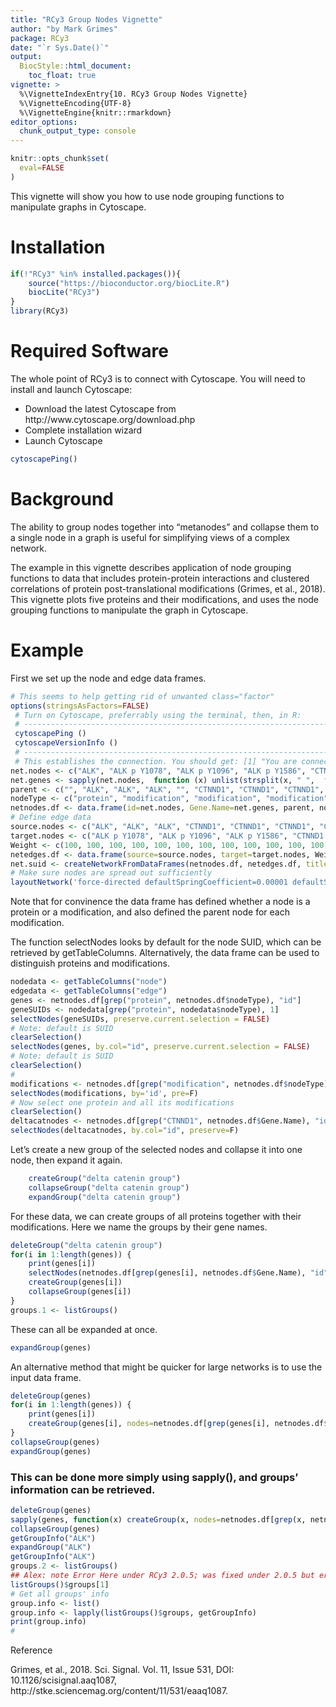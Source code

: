```yaml
---
title: "RCy3 Group Nodes Vignette"
author: "by Mark Grimes"
package: RCy3
date: "`r Sys.Date()`"
output: 
  BiocStyle::html_document:
    toc_float: true
vignette: >
  %\VignetteIndexEntry{10. RCy3 Group Nodes Vignette}
  %\VignetteEncoding{UTF-8}
  %\VignetteEngine{knitr::rmarkdown}
editor_options: 
  chunk_output_type: console
---
```

```r
knitr::opts_chunk$set(
  eval=FALSE
)
```

This vignette will show you how to use node grouping functions to manipulate graphs in Cytoscape.

# Installation
```r
if(!"RCy3" %in% installed.packages()){
    source("https://bioconductor.org/biocLite.R")
    biocLite("RCy3")
}
library(RCy3)

```

# Required Software
The whole point of RCy3 is to connect with Cytoscape. You will need to install and launch Cytoscape: 

* Download the latest Cytoscape from http://www.cytoscape.org/download.php 
* Complete installation wizard
* Launch Cytoscape 

```r
cytoscapePing()
```

# Background

The ability to group nodes together into "metanodes" and collapse them to a single node in a graph is useful for simplifying views of a complex network. 

The example in this vignette describes application of node grouping functions to data that includes protein-protein interactions and clustered correlations of protein post-translational modifications (Grimes, et al., 2018). This vignette plots five proteins and their modifications, and uses the node grouping functions to manipulate the graph in Cytoscape. 

# Example

First we set up the node and edge data frames. 

```r
# This seems to help getting rid of unwanted class="factor"
options(stringsAsFactors=FALSE)
 # Turn on Cytoscape, preferrably using the terminal, then, in R:
 # ------------------------------------------------------------------------
 cytoscapePing ()
 cytoscapeVersionInfo ()
 # ------------------------------------------------------------------------
 # This establishes the connection. You should get: [1] "You are connected to Cytoscape!"# Define node data 
net.nodes <- c("ALK", "ALK p Y1078", "ALK p Y1096", "ALK p Y1586", "CTNND1", "CTNND1 p Y193", "CTNND1 p Y217", "CTNND1 p Y228", "CTNND1 p Y241", "CTNND1 p Y248", "CTNND1 p Y302", "CTNND1 p Y904", "CTTN", "CTTN ack K107", "CTTN ack K124", "CTTN ack K147", "CTTN ack K161", "CTTN ack K235", "CTTN ack K390", "CTTN ack K87", "CTTN p S113", "CTTN p S224", "CTTN p Y104", "CTTN p Y154", "CTTN p Y162", "CTTN p Y228", "CTTN p Y334", "CTTN p Y421", "IRS1", "IRS1 p Y632", "IRS1 p Y941", "IRS1 p Y989", "NPM1", "NPM1 ack K154", "NPM1 ack K223", "NPM1 p S214", "NPM1 p S218")
net.genes <- sapply(net.nodes,  function (x) unlist(strsplit(x, " ",  fixed=TRUE))[1])
parent <- c("", "ALK", "ALK", "ALK", "", "CTNND1", "CTNND1", "CTNND1", "CTNND1", "CTNND1", "CTNND1", "CTNND1", "", "CTTN", "CTTN", "CTTN", "CTTN", "CTTN", "CTTN", "CTTN", "CTTN", "CTTN", "CTTN", "CTTN", "CTTN", "CTTN", "CTTN", "CTTN", "", "IRS1", "IRS1", "IRS1", "", "NPM1", "NPM1", "NPM1", "NPM1")
nodeType <- c("protein", "modification", "modification", "modification", "protein", "modification", "modification", "modification", "modification", "modification", "modification", "modification", "protein", "modification", "modification", "modification", "modification", "modification", "modification", "modification", "modification", "modification", "modification", "modification", "modification", "modification", "modification", "modification", "protein", "modification", "modification", "modification", "protein", "modification", "modification", "modification", "modification")
netnodes.df <- data.frame(id=net.nodes, Gene.Name=net.genes, parent, nodeType)
# Define edge data
source.nodes <- c("ALK", "ALK", "ALK", "CTNND1", "CTNND1", "CTNND1", "CTNND1", "CTNND1", "CTNND1", "CTNND1", "CTTN", "CTTN", "CTTN", "CTTN", "CTTN", "CTTN", "CTTN", "CTTN", "CTTN", "CTTN", "CTTN", "CTTN", "CTTN", "CTTN", "CTTN", "IRS1", "IRS1", "IRS1", "NPM1", "NPM1", "NPM1", "NPM1", "ALK p Y1096", "CTNND1 p Y193", "CTNND1 p Y193", "CTNND1 p Y228", "CTNND1 p Y904", "CTNND1 p Y217", "CTNND1 p Y241", "CTNND1 p Y248", "ALK p Y1078", "ALK p Y1096", "ALK p Y1586", "IRS1 p Y941", "CTTN ack K147", "CTTN ack K107", "CTTN ack K235", "CTTN ack K87", "CTTN ack K147", "CTTN ack K124", "CTTN ack K147", "CTTN ack K235", "CTTN ack K161", "CTTN ack K390", "NPM1 ack K223", "NPM1 ack K154", "NPM1 ack K223", "ALK", "CTNND1", "CTNND1", "CTTN", "IRS1")
target.nodes <- c("ALK p Y1078", "ALK p Y1096", "ALK p Y1586", "CTNND1 p Y193", "CTNND1 p Y217", "CTNND1 p Y228", "CTNND1 p Y241", "CTNND1 p Y248", "CTNND1 p Y302", "CTNND1 p Y904", "CTTN ack K107", "CTTN ack K124", "CTTN ack K147", "CTTN ack K161", "CTTN ack K235", "CTTN ack K390", "CTTN ack K87", "CTTN p S113", "CTTN p S224", "CTTN p Y104", "CTTN p Y154", "CTTN p Y162", "CTTN p Y228", "CTTN p Y334", "CTTN p Y421", "IRS1 p Y632", "IRS1 p Y941", "IRS1 p Y989", "NPM1 ack K154", "NPM1 ack K223", "NPM1 p S214", "NPM1 p S218", "ALK p Y1586", "CTNND1 p Y228", "CTNND1 p Y302", "CTNND1 p Y302", "CTTN p Y154", "CTTN p Y162", "CTTN p Y162", "CTTN p Y334", "IRS1 p Y632", "IRS1 p Y989", "IRS1 p Y989", "IRS1 p Y989", "CTTN p S113", "CTTN p S224", "CTTN p S224", "CTTN p S224", "CTTN p Y104", "CTTN p Y228", "CTTN p Y228", "CTTN p Y228", "CTTN p Y421", "CTTN p Y421", "NPM1 p S214", "NPM1 p S218", "NPM1 p S218", "IRS1", "CTTN", "IRS1", "NPM1", "NPM1")
Weight <- c(100, 100, 100, 100, 100, 100, 100, 100, 100, 100, 100, 100, 100, 100, 100, 100, 100, 100, 100, 100, 100, 100, 100, 100, 100, 100, 100, 100, 100, 100, 100, 100, 0.8060606, 0.7575758, 0.7454545, 0.9393939, 0.8949096, 0.7329699, 0.7553845, 0.7866191, 0.775, 0.6969697, 0.7818182, 0.8424242, -0.7714286, -0.8385965, -0.5017544, -0.7473684, -0.5252838, -0.9428571, -0.8285714, -0.6713287, -0.5508772, -0.9428571, -0.8857143, -0.6310881, -0.8285714, 0.6123365, 2.115272, 0.002461723, 0.3354451, 0.5661711)
netedges.df <- data.frame(source=source.nodes, target=target.nodes, Weight)
net.suid <- createNetworkFromDataFrames(netnodes.df, netedges.df, title=paste(paste("Group Nodes Test"), 1+length(getNetworkList())), collection = "RCy3 Vignettes")
# Make sure nodes are spread out sufficiently
layoutNetwork('force-directed defaultSpringCoefficient=0.00001 defaultSpringLength=50 defaultNodeMass=5')
```

Note that for convinence the data frame has defined whether a node is a protein or a modification, and also defined the parent node for each modification. 

The function selectNodes looks by default for the node SUID, which can be retrieved by getTableColumns. Alternatively, the data frame can be used to distinguish proteins and modifications. 

```r
nodedata <- getTableColumns("node")
edgedata <- getTableColumns("edge")
genes <- netnodes.df[grep("protein", netnodes.df$nodeType), "id"]
geneSUIDs <- nodedata[grep("protein", nodedata$nodeType), 1]
selectNodes(geneSUIDs, preserve.current.selection = FALSE)
# Note: default is SUID
clearSelection()
selectNodes(genes, by.col="id", preserve.current.selection = FALSE)
# Note: default is SUID
clearSelection()
#
modifications <- netnodes.df[grep("modification", netnodes.df$nodeType), "id"]
selectNodes(modifications, by='id', pre=F)
# Now select one protein and all its modifications
clearSelection()
deltacatnodes <- netnodes.df[grep("CTNND1", netnodes.df$Gene.Name), "id"]
selectNodes(deltacatnodes, by.col="id", preserve=F)

```

Let's create a new group of the selected nodes and collapse it into one node, then expand it again.

```r
    createGroup("delta catenin group")
    collapseGroup("delta catenin group")
    expandGroup("delta catenin group")

```

For these data, we can create groups of all proteins together with their modifications. Here we name the groups by their gene names.
 
```r
deleteGroup("delta catenin group")
for(i in 1:length(genes)) {
    print(genes[i])
    selectNodes(netnodes.df[grep(genes[i], netnodes.df$Gene.Name), "id"], by.col="id", preserve=F)
    createGroup(genes[i])
    collapseGroup(genes[i])
}
groups.1 <- listGroups()
```

These can all be expanded at once.
```r
expandGroup(genes)
```
An alternative method that might be quicker for large networks is to use the input data frame.

```r
deleteGroup(genes)
for(i in 1:length(genes)) {
    print(genes[i])
    createGroup(genes[i], nodes=netnodes.df[grep(genes[i], netnodes.df$Gene.Name), "id"], nodes.by.col = "id")
}
collapseGroup(genes)
expandGroup(genes)
```
### This can be done more simply using sapply(), and groups' information can be retrieved.
```r
deleteGroup(genes)
sapply(genes, function(x) createGroup(x, nodes=netnodes.df[grep(x, netnodes.df$Gene.Name), "id"], nodes.by.col = "id"))
collapseGroup(genes)
getGroupInfo("ALK")
expandGroup("ALK")
getGroupInfo("ALK")
groups.2 <- listGroups()
## Alex: note Error Here under RCy3 2.0.5; was fixed under 2.0.5 but error returned.
listGroups()$groups[1]
# Get all groups' info
group.info <- list()
group.info <- lapply(listGroups()$groups, getGroupInfo)
print(group.info)
#
```


Reference

Grimes, et al., 2018. Sci. Signal. Vol. 11, Issue 531, DOI: 10.1126/scisignal.aaq1087, http://stke.sciencemag.org/content/11/531/eaaq1087.
